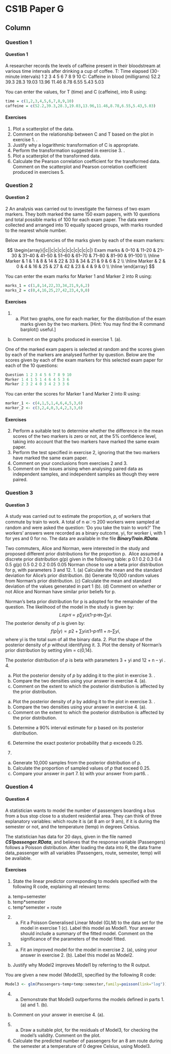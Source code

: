 CS1B Paper G {data-navmenu="R for Actuarial Statistics"}
==============================================================

Column {.tabset}
--------------------------------

### Question 1

<h4>Question  1</h4>

A researcher records the levels of caffeine present in their bloodstream at various time 
intervals after drinking a cup of coffee. 
T: Time elapsed 
(30-minute 
intervals) 
1 2 3 4 5 6 7 8 9 10 
C: Caffeine in 
blood 
(milligrams) 
52.2 39.3 28.3 19.03 13.96 11.46 8.78 6.55 5.43 5.03 
 
You can enter the values, for T (time) and C (caffeine), into R using: 

```r
time = c(1,2,3,4,5,6,7,8,9,10) 
caffeine = c(52.2,39.3,28.3,19.03,13.96,11.46,8.78,6.55,5.43,5.03)
```
#### Exercises

1. Plot a scatterplot of the data. 
2. Comment on the relationship between C and T based on the plot in exercise  1. . 
3. Justify why a logarithmic transformation of C is appropriate. 
4. Perform the transformation suggested in exercise  3. . 
5. Plot a scatterplot of the transformed data. 
6. Calculate the Pearson correlation coefficient for the transformed data. Comment on the scatterplot and Pearson correlation coefficient 
produced in exercises 5.

### Question 2

<h4>Question  2</h4>
2 An analysis was carried out to investigate the fairness of two exam markers. 
They both marked the same 150 exam papers, with 10 questions and total possible marks of 
100 for each exam paper. The data were collected and arranged into 10 equally spaced groups, with marks rounded to the nearest whole number. 

Below are the frequencies of the marks given by each of the exam markers: 

$$
\begin{array}{|c||c|c|c|c|c|c|c|c|c|c|}
Exam marks & 0–10 & 11–20 & 21–30 & 31–40 & 41–50 & 51–60 & 61–70 & 71–80 & 81–90 & 91–100 \\ \hline
Marker & 1 & 1 & 8 & 14 & 22 & 33 & 34 & 21 & 9 & 6 & 2 \\ \hline
Marker & 2 & 0 & 4 & 16 & 25 & 27 & 42 & 23 & 4 & 9 & 0 \\ \hline
\end{array}
$$
 
You can enter the exam marks for Marker 1 and Marker 2 into R using: 
```r
marks_1 = c(1,8,14,22,33,34,21,9,6,2) 
marks_2 = c(0,4,16,25,27,42,23,4,9,0)  
```
#### Exercises
1.  (a) Plot two graphs, one for each marker, for the distribution of the exam 
marks given by the two markers. 
[Hint: You may find the R command barplot() useful.] 
(b) Comment on the graphs produced in exercise  1. (a). 


One of the marked exam papers is selected at random and the scores given by each of 
the markers are analysed further by question. Below are the scores given by each of 
the exam markers for this selected exam paper for each of the 10 questions: 
```r
Question 1 2 3 4 5 6 7 8 9 10 
Marker 1 4 1 5 1 4 6 4 5 3 6 
Marker 2 3 2 4 0 3 4 2 3 3 6 
```
You can enter the scores for Marker 1 and Marker 2 into R using: 

```r
marker_1 <- c(4,1,5,1,4,6,4,5,3,6) 
marker_2 <- c(3,2,4,0,3,4,2,3,3,6) 
```

#### Exercises

2. Perform a suitable test to determine whether the difference in the mean scores of the two markers is zero or not, at the 5% confidence level, taking into 
account that the two markers have marked the same exam paper. 
3. Perform the test specified in exercise 2, ignoring that the two markers have marked the same exam paper. 
4.  Comment on your conclusions from exercises 2 and 3. 
5.  Comment on the issues arising when analysing paired data as independent samples, and independent samples as though they were paired. 


### Question 3

<h4>Question  3</h4>
A study was carried out to estimate the proportion, 𝑝, of workers that commute by train to work. A total of n ൌ 200 workers were sampled at random and were asked the 
question: ‘Do you take the train to work?’ The workers’ answers were recorded as a binary outcome, yi, for worker i, with 1 for yes and 0 for no. The data are available in 
the file ***BinaryTrain.RData***.
<p>
Two commuters, Alice and Norman, were interested in the study and proposed 
different prior distributions for the proportion p. 
Alice assumed a discrete prior distribution g(p) given in the following table: 
p 0.1 0.2 0.3 0.4 0.5 
g(p) 0.5 0.2 0.2 0.05 0.05 
Norman chose to use a beta prior distribution for p, with parameters 3 and 12. 
1.  (a) Calculate the mean and the standard deviation for Alice’s prior distribution. 
(b) Generate 10,000 random values from Norman’s prior distribution. 
(c) Calculate the mean and standard deviation of the values generated in
part 1 (b). 
(d) Comment on whether or not Alice and Norman have similar prior 
beliefs for p. 
<p>
Norman’s beta prior distribution for p is adopted for the remainder of the question. 
The likelihood of the model in the study is given by: 
$$Lሺpሻ ∝ p\sum  yi ሺ1 – pሻn – \sum  yi . $$
The posterior density of $p$  is given by: 
$$f(p|y) ∝ p2 + \sum  yiሺ1 – pሻ11 + n – \sum yi ,$$
where \sum  yi is the total sum of all the binary data. 
2.  Plot the shape of the posterior density of $p$ without identifying it. 
3.  Plot the density of Norman’s prior distribution by setting ylim = c(0,14). 
 
The posterior distribution of $p$  is beta with parameters 3 + \sum  yi and 12 + n – \sum  yi
. 
4.  

<ol type="a">
<li>  Plot the posterior density of $p$  by adding it to the plot in exercise  3. .</li>
<li>  Compare the two densities using your answer in exercise  4. (a). </li>
<li>  Comment on the extent to which the posterior distribution is affected 
by the prior distribution. 
 </li>
</ol>


(a) Plot the posterior density of $p$  by adding it to the plot in exercise  3. . 
(b) Compare the two densities using your answer in exercise  4. (a). 
(c) Comment on the extent to which the posterior distribution is affected 
by the prior distribution. 

5.  Determine a 90% interval estimate for p based on its posterior distribution. 
 
6.  Determine the exact posterior probability that p exceeds 0.25. 
7.


<ol type="a">
<li> Generate 10,000 samples from the posterior distribution of p. </li>
<li> Calculate the proportion of sampled values of $p$  that exceed 0.25.  </li>
<li> Compare your answer in part 7. b) with your answer from part6. . 
</li>
</ol>
 
### Question 4

<h4>Question  4</h4>
A statistician wants to model the number of passengers boarding a bus from a bus stop close to a student residential area. They can think of three explanatory variables: 
which route it is (at 8 am or 9 am), if it is during the semester or not, and the temperature (temp) in degrees Celsius. 
<p>
The statistician has data for 20 days, given in the file named ***CS1passenger.RData***, and believes that the response variable (Passengers) follows a Poisson distribution. 
After loading the data into R, the data frame data_passenger with all variables (Passengers, route, 
semester, temp) will be available. 

#### Exercises
1.  State the linear predictor corresponding to models specified with the following 
R code, explaining all relevant terms: 
(a) temp+semester 
(b) temp*semester 
(c) temp*semester + route 

2.  (a) Fit a Poisson Generalised Linear Model (GLM) to the data set for the 
model in exercise 1 (c). 
Label this model as Model1. Your answer should include a summary of the fitted model. Comment on the significance of the parameters of the model fitted. 

3.  (a) Fit an improved model for the model in exercise  2. (a), using your answer 
in exercise  2. (b). Label this model as Model2. 
(b) Justify why Model2 improves Model1 by referring to the R output. 

You are given a new model (Model3), specified by the following R code: 

```r
Model3 <- glm(Passengers~temp+temp:semester,family=poisson(link="log"))
```
4.  (a) Demonstrate that Model3 outperforms the models defined in 
parts 1. (a) and 1. (b). 
(b) Comment on your answer in exercise  4. (a). 
5.  (a) Draw a suitable plot, for the residuals of Model3, for checking the 
model’s validity. Comment on the plot. 

6.  Calculate the predicted number of passengers for an 8 am route during the 
semester at a temperature of 0 degree Celsius, using Model3. 

